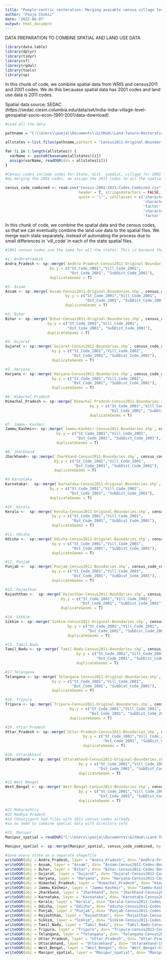 ```yaml
---
title: "People-centric restoration: Merging avaiable census village level spatial data with Census 2011 and 2001 codes for data matching"
author: "Pooja Choksi"
date: '2022-06-07'
output: html_document
---
```


DATA PREPARATION TO COMBINE SPATIAL AND LAND USE DATA

```r

library(data.table)
library(dplyr)
library(tidyr)
library(sf)
library(rgdal)
library(tools)
library(sp)
```

In this chunk of code, we combine spatial data from WRIS and census2011 and 2001 codes. We do this becauase spatial data has 2001 codes and land use data is 2011 codes.

Spatial data source: SEDAC (https://sedac.ciesin.columbia.edu/data/set/india-india-village-level-geospatial-socio-econ-1991-2001/data-download)


```r

#Load all the data

pathname = "C:\\Users\\pooja\\Documents\\GitHub\\Land-Tenure-Restoration-Potential\\Land-Tenure-Restoration-Potential\\Census2011-Original-BOundaries-From-Benjamin-data"

allstates <-list.files(pathname,pattern = "Census2011-Original-Boundaries.shp")

for (i in 1:length(allstates)) {
  varName <- paste0(basename(allstates)[i])
  assign(varName, readOGR(dsn = allstates[i]))
}

#Census codes include codes for State, dist, subdist, village for 2001 and 2011
#by merging the 2001 codes, we assign the 2011 codes to all the spatial files 

census_code_combined <- read.csv("Census-2001-2011-Codes-Combined.csv", 
                                 header = T, stringsAsFactors = FALSE,
                                 quote = '\"', colClasses = c('character','character', 'character',
                                                              'character', 'character', 
                                                              'factor','character', 'character',
                                                              'character', 'character', 
                                                              'factor' ))

```

In this chunk of code, we combine the spatial data and the census codes, so that we can eventually combine the land use data to the spatial files. We merge each state separately, instead of automating the process due to small differences in 'vill_code' in each of the state spatial files.

```r

#2001 census codes are the same for all the states. This is because they used chronological numbers instead of the st, dist, subdist code

#1. AndhraPradesh
Andra_Pradesh <- sp::merge(`Andhra-Pradesh-Census2011-Original-Boundaries.shp`, census_code_combined, by.x = c("sid","vill_code", "did", "tid"), 
                    by.y = c("St_Code_2001","Vill_Code_2001", 
                             "Dst_Code_2001", "SubDist_Code_2001"),
                    duplicateGeoms = T)

#2. Assam
Assam <- sp::merge(`Assam-Census2011-Original-Boundaries.shp`, census_code_combined, by.x = c("sid","vill_code", "did", "tid"), 
                           by.y = c("St_Code_2001","Vill_Code_2001", 
                                    "Dst_Code_2001", "SubDist_Code_2001"),
                           duplicateGeoms = T)

#3. Bihar 
Bihar <- sp::merge(`Bihar-Census2011-Original-Boundaries.shp`, census_code_combined, by.x = c("sid","vill_code", "did", "tid"), 
                   by.y = c("St_Code_2001","Vill_Code_2001", 
                            "Dst_Code_2001", "SubDist_Code_2001"),
                   duplicateGeoms = T)

#4. Gujarat
Gujarat <- sp::merge(`Gujarat-Census2011-Boundaries.shp`, census_code_combined, by.x = c("sid","vill_code", "did", "tid"), 
                     by.y = c("St_Code_2001","Vill_Code_2001", 
                              "Dst_Code_2001", "SubDist_Code_2001"),
                     duplicateGeoms = T)

#5. Haryana
Haryana <- sp::merge(`Haryana-Census2011-Boundaries.shp`, census_code_combined, by.x = c("sid","vill_code", "did", "tid"), 
                     by.y = c("St_Code_2001","Vill_Code_2001", 
                              "Dst_Code_2001", "SubDist_Code_2001"),
                     duplicateGeoms = T)

#6. Himachal Pradesh
Himachal_Pradesh <- sp::merge(`Himachal-Pradesh-Census2011-Boundaries.shp`, census_code_combined, by.x = c("sid","vill_code", "did", "tid"), 
                                      by.y = c("St_Code_2001","Vill_Code_2001", 
                                               "Dst_Code_2001", "SubDist_Code_2001"),
                                      duplicateGeoms = T)

#7. Jammu- Kashmir
Jammu_Kashmir<- sp::merge(`Jammu-Kashmir-Census2011-Boundaries.shp`, census_code_combined, by.x = c("sid","vill_code", "did", "tid"), 
                       by.y = c("St_Code_2001","Vill_Code_2001", 
                                "Dst_Code_2001", "SubDist_Code_2001"),
                       duplicateGeoms = T)

#8. Jharkhand
Jharkhand<- sp::merge(`Jharkhand-Census2011-Boundaries.shp`, census_code_combined, by.x = c("sid","vill_code", "did", "tid"), 
                      by.y = c("St_Code_2001","Vill_Code_2001", 
                               "Dst_Code_2001", "SubDist_Code_2001"),
                      duplicateGeoms = T)

#9 Karnataka
Karnataka<-  sp::merge(`Karnataka-Census2011-Original-Boundaries.shp`, census_code_combined, by.x = c("sid","vill_code", "did", "tid"), 
                    by.y = c("St_Code_2001","Vill_Code_2001", 
                             "Dst_Code_2001", "SubDist_Code_2001"),
                    duplicateGeoms = T)

#10. Kerala
Kerala <-  sp::merge(`Kerala-Census2011-Original-BOundaries.shp`, census_code_combined, by.x = c("sid","vill_code", "did", "tid"), 
                     by.y = c("St_Code_2001","Vill_Code_2001", 
                              "Dst_Code_2001", "SubDist_Code_2001"),
                     duplicateGeoms = T)

#11. Odisha
Odisha <-  sp::merge(`Odisha-Census2011-Original-Boundaries.shp`, census_code_combined, by.x = c("sid","vill_code", "did", "tid"), 
                     by.y = c("St_Code_2001","Vill_Code_2001", 
                              "Dst_Code_2001", "SubDist_Code_2001"),
                     duplicateGeoms = T)

#12. Punjab
Punjab <-  sp::merge(`Punjab-Census2011-Boundaries.shp`, census_code_combined, by.x = c("sid","vill_code", "did", "tid"), 
                     by.y = c("St_Code_2001","Vill_Code_2001", 
                              "Dst_Code_2001", "SubDist_Code_2001"),
                     duplicateGeoms = T)

#13. Rajasthan
Rajashthan <-  sp::merge(`Rajasthan-Census2011-Boundaries.shp`, census_code_combined, by.x = c("sid","vill_code", "did", "tid"), 
                         by.y = c("St_Code_2001","Vill_Code_2001", 
                                  "Dst_Code_2001", "SubDist_Code_2001"),
                         duplicateGeoms = T)

#14. Sikkim
Sikkim <- sp::merge(`Sikkim-Census2011-Original-Boundaries.shp`, census_code_combined, by.x = c("sid","vill_code", "did", "tid"), 
                            by.y = c("St_Code_2001","Vill_Code_2001", 
                                     "Dst_Code_2001", "SubDist_Code_2001"),
                            duplicateGeoms = T)

#15. Tamil Nadu
Tamil_Nadu <- sp::merge(`Tamil-Nadu-Census2011-Boundaries.shp`, census_code_combined, by.x = c("sid","vill_code", "did", "tid"), 
                                by.y = c("St_Code_2001","Vill_Code_2001", 
                                         "Dst_Code_2001", "SubDist_Code_2001"),
                                duplicateGeoms = T)

#17 Telangana
Telangana <- sp::merge(`Telangana-Census2011-Original-Boundaries.shp`, census_code_combined, by.x = c("sid","vill_code", "did", "tid"), 
                     by.y = c("St_Code_2001","Vill_Code_2001", 
                              "Dst_Code_2001", "SubDist_Code_2001"),
                     duplicateGeoms = T)

#18. Tripura
Tripura <- sp::merge(`Tripura-Census2011-Original-Boundaries.shp`, census_code_combined, by.x = c("sid","vill_code", "did", "tid"), 
                             by.y = c("St_Code_2001","Vill_Code_2001", 
                                      "Dst_Code_2001", "SubDist_Code_2001"),
                             duplicateGeoms = T)

#19. Uttar Pradesh 
Uttar_Pradesh <- sp::merge(`Uttar-Pradesh-Census2011-Boundaries.shp`, census_code_combined, by.x = c("sid","vill_code", "did", "tid"), 
                                   by.y = c("St_Code_2001","Vill_Code_2001", 
                                            "Dst_Code_2001", "SubDist_Code_2001"),
                                   duplicateGeoms = T)

#20. Uttarakhand
Uttarakhand <- sp::merge(`Uttarakhand-Census2011-Original-Boundaries.shp`, census_code_combined, by.x = c("sid","vill_code", "did", "tid"), 
                                 by.y = c("St_Code_2001","Vill_Code_2001", 
                                          "Dst_Code_2001", "SubDist_Code_2001"),
                                 duplicateGeoms = T)

#21 West Bengal 
West_Bengal <- sp::merge(`West-Bengal-Census2011-Boundaries.shp`, census_code_combined, by.x = c("sid","vill_code", "did", "tid"), 
                                 by.y = c("St_Code_2001","Vill_Code_2001", 
                                          "Dst_Code_2001", "SubDist_Code_2001"),
                                 duplicateGeoms = T)

#22 Maharashtra
#23 Madhya Pradesh 
#24 Chhatisgarh had files with 2011 census codes already.
#so no need to combine spatial data with directory info

#25. Manipur
Manipur_spatial = readOGR("C:\\Users\\pooja\\Documents\\GitHub\\Land-Tenure-Restoration-Potential\\Land-Tenure-Restoration-Potential\\Census2011-Original-BOundaries-From-Benjamin-data\\Manipur-Census2001-Original-Boundaries.shp")

Manipur_spatial <- sp::merge(Manipur_spatial, census_code_combined, by.x = c("SID","VILL_CODE", "DID", "TID"), by.y = c("St_Code_2001","Vill_Code_2001", "Dst_Code_2001", "SubDist_Code_2001"),duplicateGeoms = T)

#Save every state as a separate shapefile
writeOGR(obj = Andra_Pradesh, layer = "Andra_Pradesh", dsn= "Andhra-Pradesh-Census2011-Codes-Boundaries.shp", driver = "ESRI Shapefile")
writeOGR(obj = Assam, layer = "Assam", dsn= "Assam-Census2011-Codes-Boundaries.shp", driver = "ESRI Shapefile")
writeOGR(obj = Bihar, layer = "Bihar", dsn= "Bihar-Census2011-Codes-Boundaries.shp", driver = "ESRI Shapefile")
writeOGR(obj = Gujarat, layer = "Gujarat", dsn= "Gujarat-Census2011-Codes-Boundaries.shp", driver = "ESRI Shapefile")
writeOGR(obj = Haryana, layer = "Haryana", dsn= "Haryana-Census2011-Codes-Boundaries.shp", driver = "ESRI Shapefile")
writeOGR(obj = Himachal_Pradesh, layer = "Himachal_Pradesh", dsn= "Himachal-Pradesh-Census2011-Codes-Boundaries.shp", driver = "ESRI Shapefile")
writeOGR(obj = Jammu_Kashmir, layer = "Jammu_Kashmir", dsn= "Jammu-Kashmir-Census2011-Codes-Boundaries.shp", driver = "ESRI Shapefile")
writeOGR(obj = Jharkhand, layer = "Jharkhand", dsn= "Jharkhand-Census2011-Codes-Boundaries.shp", driver = "ESRI Shapefile")
writeOGR(obj = Karnataka, layer = "Karnataka", dsn= "Karnataka-Census2011-Codes-Boundaries.shp", driver = "ESRI Shapefile")
writeOGR(obj = Kerala, layer = "Kerala", dsn= "Kerala-Census2011-Codes-Boundaries.shp", driver = "ESRI Shapefile")
writeOGR(obj = Odisha, layer = "Odisha", dsn= "Odisha-Census2011-Codes-Boundaries.shp", driver = "ESRI Shapefile")
writeOGR(obj = Punjab, layer = "Punjab", dsn= "Punjab-Census2011-Codes-Boundaries.shp", driver = "ESRI Shapefile")
writeOGR(obj = Rajashthan, layer = "Rajashthan", dsn= "Rajasthan-Census2011-Codes-Boundaries.shp", driver = "ESRI Shapefile")
writeOGR(obj = Sikkim, layer = "Sikkim", dsn= "Sikkim-Census2011-Codes-Boundaries.shp", driver = "ESRI Shapefile")
writeOGR(obj = Tamil_Nadu, layer = "Tamil_Nadu", dsn= "Tamil-Nadu-Census2011-Codes-Boundaries.shp", driver = "ESRI Shapefile")
writeOGR(obj = Tripura, layer = "Tripura", dsn= "Tripura-Census2011-Codes-Boundaries.shp", driver = "ESRI Shapefile")
writeOGR(obj = Telangana, layer = "Telangana", dsn= "Telangana-Census2011-Codes-Boundaries.shp", driver = "ESRI Shapefile")
writeOGR(obj = Uttar_Pradesh, layer = "Uttar_Pradesh", dsn= "Uttar-Pradesh-Census2011-Codes-Boundaries.shp", driver = "ESRI Shapefile")
writeOGR(obj = Uttarakhand, layer = "Uttarakhand", dsn= "Uttarakhand-Census2011-Codes-Boundaries.shp", driver = "ESRI Shapefile")
writeOGR(obj = West_Bengal, layer = "West_Bengal", dsn= "West_Bengal-Census2011-Codes-Boundaries.shp", driver = "ESRI Shapefile")
writeOGR(obj = Manipur_spatial, layer = "Manipur_spatial", dsn= "Manipur-Census2011-Codes-Boundaries.shp", driver = "ESRI Shapefile")




```
